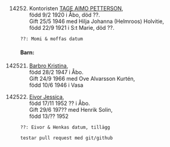\newpage

\hypertarget{14252}{}

\

14252. Kontoristen [TAGE AIMO PETTERSON](#1425),  
  född 9/2 1920 i Åbo, död ??.  
  Gift 25/5 1946 med Hilja Johanna (Helmroos) Holvitie,  
  född 22/9 1921 i S:t Marie, död ??.

    ??: Momi & moffas datum

#### Barn:

142521. [Barbro Kristina](#142521),  
  född 28/2 1947 i Åbo.  
  Gift 24/9 1966 med Ove Alvarsson Kurtén,  
  född 10/6 1946 i Vasa

142522. [Eivor Jessica](#142522),  
  född 17/11 1952 ?? i Åbo.  
  Gift 29/6 197?? med Henrik Solin,  
  född 13/?? 1952

    ??: Eivor & Henkas datum, tillägg

    testar pull request med git/github

